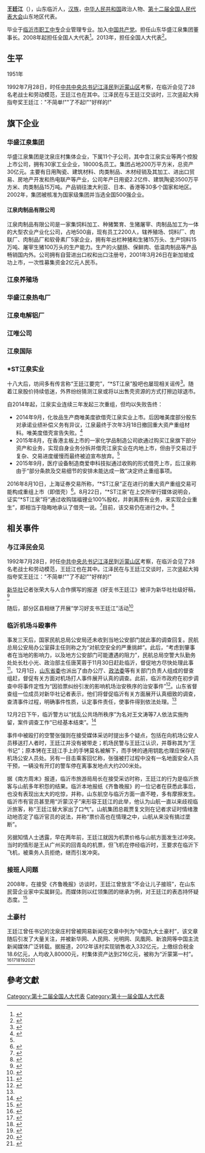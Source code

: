 {{Infobox Officeholder
|姓名           = 王廷江
|office       = {{CPC}}[[山东省|山东省]][[临沂市|临沂市]][[罗庄区|罗庄区]]沈泉庄村支部书记
|term_start   = 1990年10月
|office2      = {{CPC}}[[山东省|山东省]][[临沂市|临沂市]][[罗庄区|罗庄区]]罗庄镇委员会副书记
|term_start2  =  1993年12月
|office3       = {{PRC}}[[山东省|山东省]][[临沂市|临沂市]][[罗庄区|罗庄区]]沈泉庄村村民委员会主任
|term_start3   = 1989年11月
|term_end3   =1990年10月
|office4      = {{PRC}}第八届全国人民代表大会代表
|term_start4   = 1993年1月
|term_end4   =1997年12月
|office5       = {{PRC}}第十届全国人民代表大会代表
|term_start5   = 2003年1月
|term_end5   =2007年12月
|office6       = {{CPC}}第十五届全国代表大会代表
|term_start6   = 1997年6月
|term_end6   =2002年5月
|性別    = 男
|出生日期= {{Birth year and age|1951|10}}
|居處    =  [[山东省|山东省]][[临沂市|临沂市]][[罗庄区|罗庄区]]沈泉庄村
|政黨    = {{CPC}}
|職業    = [[企业家|企业家]]
|配偶    = <!--{{marriage|姓名|年份}} -->
|子女    = 
|親屬    = 
|國籍    = {{PRC}}
|宗教信仰= [[社会主义|社会主义]]、[[共产主义|共产主义]]
|學歷    = 中专
|blank1 = 名下企业
|data1  = 山东华盛江泉集团
|blank2 = 职位
|data2  = 董事长
|blank3 = 上市股票
|data3  = *ST江泉实业(600212)
|blank4 = 个人资产
|data4  = 88亿元(2015年山东富豪榜第71名)
|blank5 = 
|data5  = 
|image=File:WangTingjiang.png}}
'''王廷江'''（{{bd|1951年||}}），山东临沂人，[[汉族|汉族]]，[[中华人民共和国|中华人民共和国]]政治人物、[[第十二届全国人民代表大会|第十二届全国人民代表大会]]山东地区代表。

毕业于[[临沂市职工中专|临沂市职工中专]]企业管理专业。加入[[中国共产党|中国共产党]]。担任山东华盛江泉集团董事长。2008年起担任全国人大代表<ref>{{cite news|title=全国人大代表信息-王廷江|url= http://210.82.31.1:8084/delegate/viewDelegate.action?dbid=111210|accessdate=2013-04-05|newspaper=全国人大网}}</ref>。2013年，担任全国人大代表<ref>{{cite news|title=全国人大代表信息-王廷江|url= http://210.82.31.1:8084/delegate/viewDelegate.action?dbid=121195|accessdate=2013-04-05|newspaper=全国人大网}}</ref>。

== 生平 ==
1951年

1992年7月28日，时任[[中国共产党中央委员会总书记|中共中央总书记]][[江泽民|江泽民]]到[[沂蒙山区|沂蒙山区]]考察，在临沂会见了28名老战士和劳动模范，王廷江也在其中。江泽民在与王廷江交谈时，三次竖起大拇指夸奖王廷江："不简单!""了不起!""好样的!"

== 旗下企业 ==

=== 华盛江泉集团 ===
华盛江泉集团是沈泉庄村集体企业，下属11个子公司，其中含江泉实业等两个控股上市公司，拥有30家工业企业，18000名员工。集团占地200万平方米，总资产30亿元。主要有日用陶瓷、建筑材料、肉类制品、木材经销及其加工、进出口贸易、房地产开发和热电联产等产业，公司年产日用瓷2.2亿件、建筑陶瓷3500万平方米、肉类制品15万吨。产品销往澳大利亚、日本、香港等30多个国家和地区。2002年，集团被核准为国家级集团并当选全国500强企业。

==== 江泉肉制品有限公司 ====
江泉肉制品有限公司是一家集饲料加工、种猪繁育、生猪屠宰、肉制品加工为一体的大型农业产业化公司，占地500亩，现有员工2200人，辖养殖场、饲料厂、肉联厂、肉制品厂和软骨素厂5家企业，拥有年出栏种猪和生猪15万头、生产饲料15万吨、屠宰生猪100万头的生产能力。生产的火腿肠、保鲜肉、低温肉制品等产品畅销国内外。公司拥有自营进出口权和出口注册号，2001年3月26日在新加坡成功上市，一次性募集资金2亿元人民币。

=== 江泉养殖场 ===

=== 华盛江泉热电厂 ===

=== 江泉电解铝厂 ===

=== 江唯公司 ===

=== 江泉国际 ===

=== *ST江泉实业 ===
十八大后，坊间多有传言称“王廷江要完”，“*ST江泉”股吧也屡现相关谣传<ref>{{Cite news|url=http://guba.eastmoney.com/news,600212,106420988_1.html|title=江泉要完了，王廷江已被抓_*ST江泉(600212)股吧_东方财富网股吧|last=|first=|date=|work=|accessdate=|archive-date=2016-08-27|archive-url=https://web.archive.org/web/20160827232419/http://guba.eastmoney.com/news,600212,106420988_1.html|dead-url=no}}</ref>。随着江泉股价持续低迷，外界纷纷猜测江泉或将以出售壳资源的方式打擦边球退市。

自2014年起，江泉实业连续三年发起三次重组，但均以失败告终：
* 2014年9月，化妆品生产商唯美度欲借壳江泉实业上市。后因唯美度部分股东对承诺业绩补偿义务有异议，江泉最终于次年3月18日撤回重大资产重组材料。唯美度借壳宣告失败。<ref name=":0">{{Cite news|url=http://news.163.com/16/0601/23/BOGSI33300014AEE.html|title=三年三次重组均告失败 *ST江泉要靠并购续命？_网易新闻|last=|first=|date=|work=|accessdate=|archive-url=https://web.archive.org/web/20160827035651/http://news.163.com/16/0601/23/BOGSI33300014AEE.html|archive-date=2016-08-27|dead-url=yes}}</ref>
* 2015年8月，在香港主板上市的一家化学品制造公司欲通过购买江泉旗下部分资产和业务，实现自身业务分拆并借壳江泉实业在内地上市，但由于交易过于复杂、交易进度缓慢而最终被迫宣布放弃。<ref name=":0" />
* 2015年9月，医疗设备制造商爱申科技拟通过收购的形式借壳上市，后江泉称由于“部分条款及交易细节的安排未能达成一致”决定终止重组事项。
2016年8月10日，上海证券交易所称，“*ST江泉”正在进行的重大资产重组交易可能构成重组上市（即借壳）<ref>{{Cite news|url=http://stock.qq.com/a/20160811/006460.htm|title=上交所：*ST江泉重组可能构成借壳_证券_腾讯网|last=|first=|date=|work=|accessdate=|archive-date=2016-09-20|archive-url=https://web.archive.org/web/20160920093509/http://stock.qq.com/a/20160811/006460.htm|dead-url=no}}</ref>。8月22日，“*ST江泉”在上交所举行媒体说明会，证实“*ST江泉”将“通过收购瑞福锂业100%股权，并剥离原有业务，来实现企业重生”，即相当于隐晦地承认了借壳一说。<ref>{{Cite news|url=http://www.ccstock.cn/gscy/gongsi/2016-08-22/A1471871259341.html|title=*st江泉重组媒体说明会在上交所举行-中国资本证券网|last=|first=|date=|work=|accessdate=|archiveurl=https://web.archive.org/web/20160823003551/http://www.ccstock.cn/gscy/gongsi/2016-08-22/A1471871259341.html|archivedate=2016-08-23|deadurl=yes}}</ref>目前，该交易仍在进行之中。<ref>{{Cite news|url=http://finance.caixin.com/2016-08-24/100981216.html|title=买资产不变实际控制人 *ST江泉借壳打擦边球_金融频道_财新网|last=|first=|date=|work=|accessdate=|archive-date=2016-08-25|archive-url=https://web.archive.org/web/20160825182503/http://finance.caixin.com/2016-08-24/100981216.html|dead-url=no}}</ref>

== 相关事件 ==

=== 与江泽民会见 ===

1992年7月28日，时任[[中国共产党中央委员会总书记|中共中央总书记]][[江泽民|江泽民]]到[[沂蒙山区|沂蒙山区]]考察，在临沂会见了28名老战士和劳动模范，王廷江也在其中。江泽民在与王廷江交谈时，三次竖起大拇指夸奖王廷江："不简单!""了不起!""好样的!"

[[新华社|新华社]]记者张荣大与人合作撰写的报道《好支书王廷江》被评为新华社社级好稿，<ref>{{Cite news|url=http://www.sd.xinhuanet.com/news/2014-08/27/c_1112248050.htm|title=《火车开进柴达木》: 献给柴达木和青藏铁路_新华网山东频道|last=|first=|date=|work=|accessdate=|deadurl=yes|archiveurl=https://web.archive.org/web/20160914161305/http://www.sd.xinhuanet.com/news/2014-08/27/c_1112248050.htm|archivedate=2016-09-14}}</ref>

{{Cquote|王廷江萌生了把自瓷厂献给村集体、自己与大伙一起共同致富的念头："党的富民政策让俺先富起来了，俺要知党情，报党恩，一人富了不算富，大家富了才算数。"镇上组织村干部和企业负责人到胶东参观，王廷江被许多村走上[[共同富裕|共同富裕]]路的业绩所感染。在参观返乡的路上，他向镇领导袒露了自己献厂子给村集体的想法。镇党委书记愣怔地说："廷江，党允许一部分人先富起来的政策没变，共同富裕也不是平调，你献哪份厂子啊?""党的政策是没变，但政策里不是还有先富带后富、最终共同富吗?"镇党委书记说："几百万元来之不易呀，是你的血汗钱，还是回到家商量商量再说吧。"……王廷江献厂的思想和行动深深地印在沈泉庄村乡亲们的心里，人们夸奖他，感激他。可是王廷江觉自己为乡亲们干好事，才开个头，后面的路还长着呢!不久，他站在党旗下庄严宣誓：随时准备为人民的利益献出白己的一切……江总书记的话鞭策着王廷江……"在革命战争年代，数不清的先烈牺牲在沂蒙山，光留下姓名的就有6万多。为了咱们的字天，他们连命都搭上了，俺献个厂子，为群众致富出点力又算得了啥!"}}

随后，部分区县相继了开展“学习好支书王廷江”活动<ref>{{Cite web|url=http://www.cnki.com.cn/Article/CJFDTotal-DAND199704007.htm|title=岑巩县开展学习好支书王廷江活动--《党的生活》1997年04期|accessdate=2016-08-20|author=|date=|publisher=|archive-date=2016-08-23|archive-url=https://web.archive.org/web/20160823001346/http://www.cnki.com.cn/Article/CJFDTotal-DAND199704007.htm|dead-url=no}}</ref>

=== 临沂机场斗殴事件 ===

事发三天后，国家民航总局公安局还未收到当地公安部门就此事的调查回复。民航总局公安局办公室薛主任则称之为“对航空安全的严重挑衅”。此后，“考虑到肇事者在当地的影响力，以及地方公安部门可能遭遇的阻力”，民航总局空警大队勤务处处长杜小光、政治部主任唐芙蓉于11月30日赶赴临沂，督促地方尽快处理此事<ref>{{Cite news|url=http://news.sina.com.cn/s/2004-12-02/09585099904.shtml|title=全国人大代表王廷江机场殴打空警全记录(五)_新闻中心_新浪网|last=|first=|date=|work=|accessdate=|archive-date=2014-11-05|archive-url=https://web.archive.org/web/20141105124245/http://news.sina.com.cn/s/2004-12-02/09585099904.shtml|dead-url=no}}</ref>。12月1日，[[中国共产党山东省委员会|山东省委]]也派出了由办公厅、[[政法委员会|政法委]]等有关部门负责人组成的督查组赶，督促有关方面对机场打人事件展开认真的调查。此前，临沂市政府在初步调查中将事件定性为“因验票纠纷引发的影响机场治安秩序的治安事件”<ref name=":1">{{Cite news|url=http://ent.sina.com.cn/2004-12-02/0329585976.html|title=王廷江临沂机场闹事打空警(组图)_影音娱乐_新浪网|last=|first=|date=|work=|accessdate=|archive-date=2019-09-16|archive-url=https://web.archive.org/web/20190916173118/http://ent.sina.com.cn/2004-12-02/0329585976.html|dead-url=no}}</ref>。山东省督查组一位成员对新华社记者表示，他们将督促临沂有关方面展开认真细致的调查，查清事件过程，明确事件性质，认定事件责任，使事件得到依法处理。<ref name=":1" />

12月2日下午，临沂警方以“扰乱公共场所秩序”为名对王文涛等7人依法实施拘留，案件调查工作“已经基本结束”。<ref>{{Cite news|url=http://news.sohu.com/20041203/n223315546.shtml|title=王廷江之子王文涛等7人昨被拘(图)-搜狐新闻中心|last=|first=|date=|work=|accessdate=|archive-date=2017-08-30|archive-url=https://web.archive.org/web/20170830161858/http://news.sohu.com/20041203/n223315546.shtml|dead-url=no}}</ref>

事件中被殴打的空警张强则在接受媒体采访时提出多个疑点，包括在向机场公安人员移送打人者时，王廷江并没有被带走；机场民警与王廷江认识，并尊称其为“王书记”；原本铐在王廷江手上的手铐莫名被解下，而手铐的通用钥匙也理应保存在机场公安人员处。另有一目击乘客回忆称，张强被打过程中没有一名地面安全人员干预，一辆没有开灯的警车停在离事发地点大约200米处。

据《南方周末》报道，临沂市旅游局局长在接受采访时称，王廷江的行为是临沂旅客与山航多年积怨的结果。临沂本地报纸《齐鲁晚报》的一位记者在获悉此事后，也没有表现出太大的吃惊，并称，山东航空与临沂方面一直不睦，多有摩擦发生。临沂市有官员甚至用“沂蒙汉子”来形容王廷江的此举，他认为山航一直以来歧视临沂旅客，称“王廷江替大家出了口气”。山航集团总裁贾复文则在记者求证时情绪激动地否定了临沂官员的说法，并称“票价高也在情理之中，山航从来没有搞过垄断”。

另据知情人士透露，早在两年前，王廷江就因为机票价格与山航方面发生过冲突。当时的情形是王从广州买的回青岛的机票，但飞机在停经临沂时，王要求在临沂下飞机，被乘务人员拒绝，继而引发冲突。

=== 接班人问题 ===
2008年，在接受《齐鲁晚报》访谈时，王廷江曾放言“不会让儿子接班”，在山东民营企业家中实属鲜见。而媒体则以红领集团的继承为例，对王廷江的表态持怀疑态度。<ref>{{Cite news|url=http://www.pcpop.com/doc/1/1680/1680482.shtml|title=民营鲁企的接班大戏_理财动态-泡泡网|last=|first=|date=|work=|accessdate=|archive-date=2016-08-28|archive-url=https://web.archive.org/web/20160828175858/http://www.pcpop.com/doc/1/1680/1680482.shtml|dead-url=no}}</ref>

=== 土豪村 ===
王廷江曾任书记的沈泉庄村曾被网易新闻在文章中列为“中国九大土豪村”，该文章随后引发了大量关注，并被新华网、人民网、光明网、凤凰网、新浪网等中国主流新闻媒体广泛转载。据报道，2012年该村实现销售收入332亿元，上缴综合税金18.6亿元，人均收入80000元，村集体资产达到216亿元，被称为“沂蒙第一村”。<ref>{{Cite news|url=http://www.cq.xinhuanet.com/2014-09/01/c_1112305001.htm|title=揭秘中国九大土豪村 沂蒙第一村人均收入80000元 - 新华网重庆频道|last=|first=|date=|work=|accessdate=|deadurl=yes|archiveurl=https://web.archive.org/web/20160914155643/http://www.cq.xinhuanet.com/2014-09/01/c_1112305001.htm|archivedate=2016-09-14}}</ref><ref>{{Cite news|url=http://jx.people.com.cn/n/2014/1013/c186330-22591501-6.html|title=中国9大土豪村：有500强企业 深藏多位富翁【6】--江西频道--人民网|last=|first=|date=|work=|accessdate=|archive-date=2016-08-23|archive-url=https://web.archive.org/web/20160823002200/http://jx.people.com.cn/n/2014/1013/c186330-22591501-6.html|dead-url=no}}</ref><ref>{{Cite news|url=http://house.ifeng.com/pic/2014_08_23/38467968_0.shtml|title=广州两家族宴席300桌惊动无人机 盘点那些无人能敌的土豪村_凤凰网|last=|first=|date=|work=|accessdate=}}{{dead link|date=2018年3月 |bot=InternetArchiveBot |fix-attempted=yes }}</ref><ref>{{Cite news|url=http://jiangsu.china.com.cn/html/ent/hot/4155271_1.html|title=广州两家族宴席300桌惊动无人机 盘点那些无人能敌的土豪村 - 热点资讯 - 中国网•东海资讯|last=|first=|date=|work=|accessdate=|archive-url=https://web.archive.org/web/20160823013654/http://jiangsu.china.com.cn/html/ent/hot/4155271_1.html|archive-date=2016-08-23|dead-url=yes}}</ref><ref>{{Cite news|url=http://sh.house.sina.com.cn/news/2015-06-25/05226019419653762497508.shtml|title=揭秘上海第一村：什么才叫霸气_新浪房产_新浪网|last=|first=|date=|work=|accessdate=}}</ref><ref>{{Cite news|url=http://culture.gmw.cn/2014-08/31/content_12917336.htm|title=揭秘中国九大土豪村 沂蒙第一村人均收入80000元(1)_社会万象 _光明网|last=|first=|date=|work=|accessdate=|deadurl=yes|archiveurl=https://web.archive.org/web/20160823003845/http://culture.gmw.cn/2014-08/31/content_12917336.htm|archivedate=2016-08-23}}</ref>

==參考文獻==
<references />
[[Category:第十二届全国人大代表|Category:第十二届全国人大代表]]
[[Category:第十一届全国人大代表|Category:第十一届全国人大代表]]